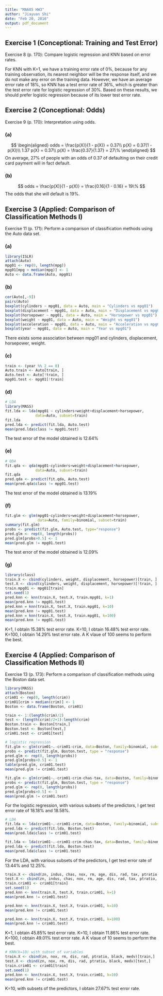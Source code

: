 ```yaml
---
title: "MA685 HW3"
author: "Jiayuan Shi"
date: "Feb 20, 2016"
output: pdf_document
---
```


## Exercise 1 (Conceptional: Training and Test Error)  
Exercise 8 (p. 170): Compare logistic regression and KNN based on error rates.  

For KNN with K=1, we have a training error rate of 0%, because for any training observation, its nearest neighbor will be the response itself, and we do not make any error on the training data. However, we have an average error rate of 18%, so KNN has a test error rate of 36%, which is greater than the test error rate for logistic regression of 30%. Based on these results, we should prefer logistic regression because of its lower test error rate.

## Exercise 2 (Conceptional: Odds)  
Exercise 9 (p. 170): Interpretation using odds.  

### (a)  
$$
\begin{aligned}
odds = \frac{p(X)}{1 - p(X)} = 0.37\\ 
p(X) = 0.37(1 - p(X))\\
1.37 p(X) = 0.37\\  
p(X) = \frac{0.37}{1.37} = 27\% 
\end{aligned}
$$
On average, 27% of people with an odds of 0.37 of defaulting on their credit card payment will in fact default.

### (b)
$$
odds = \frac{p(X)}{1 - p(X)} = \frac{0.16}{1 - 0.16} = 19\%
$$
The odds that she will default is 19%.

## Exercise 3 (Applied: Comparison of Classification Methods I)
Exercise 11 (p. 171): Perform a comparison of classification methods using the Auto data set.

### (a)
```r
library(ISLR)
attach(Auto)
mpg01 <- rep(0, length(mpg))
mpg01[mpg > median(mpg)] <- 1
Auto <- data.frame(Auto, mpg01)
```

### (b)
```r
cor(Auto[,-9])
pairs(Auto)
boxplot(cylinders ~ mpg01, data = Auto, main = "Cylinders vs mpg01")
boxplot(displacement ~ mpg01, data = Auto, main = "Displacement vs mpg01")
boxplot(horsepower ~ mpg01, data = Auto, main = "Horsepower vs mpg01")
boxplot(weight ~ mpg01, data = Auto, main = "Weight vs mpg01")
boxplot(acceleration ~ mpg01, data = Auto, main = "Acceleration vs mpg01")
boxplot(year ~ mpg01, data = Auto, main = "Year vs mpg01")
```
There exists some association between mpg01 and cylinders, displacement, horsepower, weight.

### (c)
```r
train <- (year %% 2 == 0)
Auto.train <- Auto[train, ]
Auto.test <- Auto[!train, ]
mpg01.test <- mpg01[!train]
```

### (d)
```r
# LDA
library(MASS)
fit.lda <- lda(mpg01 ~ cylinders+weight+displacement+horsepower,
              data=Auto, subset=train)
fit.lda
pred.lda <- predict(fit.lda, Auto.test)
mean(pred.lda$class != mpg01.test)
```
The test error of the model obtained is 12.64%

### (e)
```r
# QDA
fit.qda <- qda(mpg01~cylinders+weight+displacement+horsepower,
              data=Auto, subset=train)
fit.qda
pred.qda <- predict(fit.qda, Auto.test)
mean(pred.qda$class != mpg01.test)
```
The test error of the model obtained is 13.19%

### (f)
```r
fit.glm <- glm(mpg01~cylinders+weight+displacement+horsepower,
               data=Auto, family=binomial, subset=train)
summary(fit.glm)
probs <- predict(fit.glm, Auto.test, type="response")
pred.glm <- rep(0, length(probs))
pred.glm[probs>0.5] <- 1
mean(pred.glm != mpg01.test)
```
The test error of the model obtained is 12.09%

### (g)
```r
library(class)
train.X <- cbind(cylinders, weight, displacement, horsepower)[train, ]
test.X <- cbind(cylinders, weight, displacement, horsepower)[!train, ]
train.mpg01 <- mpg01[train]
set.seed(1)
pred.knn <- knn(train.X, test.X, train.mpg01, k=1)
mean(pred.knn != mpg01.test)
pred.knn = knn(train.X, test.X, train.mpg01, k=10)
mean(pred.knn != mpg01.test)
pred.knn = knn(train.X, test.X, train.mpg01, k=100)
mean(pred.knn != mpg01.test)
```
K=1, I obtain 15.38% test error rate.
K=10, I obtain 16.48% test error rate.
K=100, I obtain 14.29% test error rate. A K vlaue of 100 seems to perform the best.

## Exercise 4 (Applied: Comparison of Classification Methods II)
Exercise 13 (p. 173): Perform a comparison of classification methods using the Boston data set.
```r
library(MASS)
attach(Boston)
crim01 <- rep(0, length(crim))
crim01[crim > median(crim)] <- 1
Boston <- data.frame(Boston, crim01)

train <- 1:(length(crim)/2)
test <- (length(crim)/2+1):length(crim)
Boston.train <- Boston[train,]
Boston.test <- Boston[test,]
crim01.test <- crim01[test]

# logistic regression
fit.glm <- glm(crim01~.-crim01-crim, data=Boston, family=binomial, subset=train)
probs <- predict(fit.glm, Boston.test, type = "response")
pred.glm <- rep(0, length(probs))
pred.glm[probs>0.5] <- 1
table(pred.glm, crim01.test)
mean(pred.glm != crim01.test)

fit.glm <- glm(crim01~.-crim01-crim-chas-tax, data=Boston, family=binomial, subset=train)
probs <- predict(fit.glm, Boston.test, type = "response")
pred.glm <- rep(0, length(probs))
pred.glm[probs>0.5] <- 1
mean(pred.glm != crim01.test)
```
For the logistic regression, with various subsets of the predictors, I get test error rate of 18.18% and 18.58%.

```r
# LDA
fit.lda <- lda(crim01~.-crim01-crim, data=Boston, family=binomial, subset=train)
pred.lda <- predict(fit.lda, Boston.test)
mean(pred.lda$class != crim01.test)

fit.lda <- lda(crim01~.-crim01-crim-chas-tax, data=Boston, family=binomial, subset=train)
pred.lda <- predict(fit.lda, Boston.test)
mean(pred.lda$class != crim01.test)
```
For the LDA, with various subsets of the predictors, I get test error rate of 13.44% and 12.25%.

```r
train.X <- cbind(zn, indus, chas, nox, rm, age, dis, rad, tax, ptratio, black, lstat, medv)[train,]
test.X <- cbind(zn, indus, chas, nox, rm, age, dis, rad, tax, ptratio, black, lstat, medv)[test,]
train.crim01 <- crim01[train]
set.seed(1)
pred.knn <- knn(train.X, test.X, train.crim01, k=1)
mean(pred.knn != crim01.test)

pred.knn <- knn(train.X, test.X, train.crim01, k=10)
mean(pred.knn != crim01.test)

pred.knn <- knn(train.X, test.X, train.crim01, k=100)
mean(pred.knn != crim01.test)
```
K=1, I obtain 45.85% test error rate.
K=10, I obtain 11.86% test error rate.
K=100, I obtain 49.01% test error rate. A K vlaue of 10 seems to perform the best.

```r
# KNN(k=10) with subset of variables
train.X <- cbind(zn, nox, rm, dis, rad, ptratio, black, medv)[train,]
test.X <- cbind(zn, nox, rm, dis, rad, ptratio, black, medv)[test,]
train.crim01 <- crim01[train]
set.seed(1)
pred.knn <- knn(train.X, test.X, train.crim01, k=10)
mean(pred.knn != crim01.test)
```
K=10, with subsets of the predictors, I obtain 27.67% test error rate.
